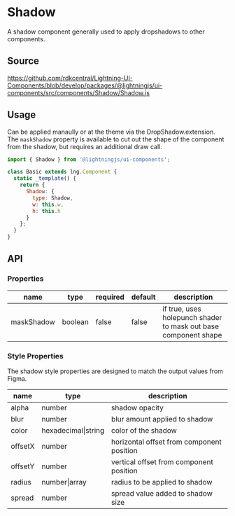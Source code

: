 ﻿<!--
  Copyright 2023 Comcast Cable Communications Management, LLC

  Licensed under the Apache License, Version 2.0 (the "License");
  you may not use this file except in compliance with the License.
  You may obtain a copy of the License at

  http://www.apache.org/licenses/LICENSE-2.0

  Unless required by applicable law or agreed to in writing, software
  distributed under the License is distributed on an "AS IS" BASIS,
  WITHOUT WARRANTIES OR CONDITIONS OF ANY KIND, either express or implied.
  See the License for the specific language governing permissions and
  limitations under the License.

  SPDX-License-Identifier: Apache-2.0
-->


# Shadow

A shadow component generally used to apply dropshadows to other components.

## Source

https://github.com/rdkcentral/Lightning-UI-Components/blob/develop/packages/@lightningjs/ui-components/src/components/Shadow/Shadow.js

## Usage

Can be applied manaully or at the theme via the DropShadow.extension.
The `maskShadow` property is available to cut out the shape of the component
from the shadow, but requires an additional draw call.

```js
import { Shadow } from '@lightningjs/ui-components';

class Basic extends lng.Component {
  static _template() {
    return {
      Shadow: {
        type: Shadow,
        w: this.w,
        h: this.h
      }
    };
  }
}
```

<Canvas>
  <Story id="components-shadow--shadow" />
</Canvas>

## API

### Properties

| name       | type    | required | default | description                                                     |
| ---------- | ------- | -------- | ------- | --------------------------------------------------------------- |
| maskShadow | boolean | false    | false   | if true, uses holepunch shader to mask out base component shape |

### Style Properties

The shadow style properties are designed to match the output values from Figma.

| name    | type                | description                               |
| ------- | ------------------- | ----------------------------------------- |
| alpha   | number              | shadow opacity                            |
| blur    | number              | blur amount applied to shadow             |
| color   | hexadecimal\|string | color of the shadow                       |
| offsetX | number              | horizontal offset from component position |
| offsetY | number              | vertical offset from component position   |
| radius  | number\|array       | radius to be applied to shadow            |
| spread  | number              | spread value added to shadow size         |
